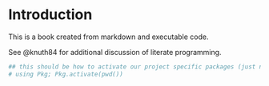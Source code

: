 # Introduction

This is a book created from markdown and executable code.

See @knuth84 for additional discussion of literate programming.



```julia
## this should be how to activate our project specific packages (just need to figure our work dir)
# using Pkg; Pkg.activate(pwd())
```
